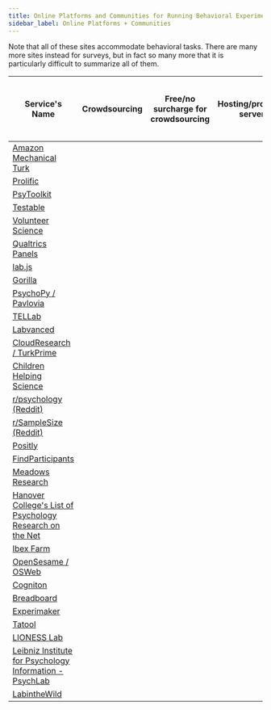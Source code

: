 ```yaml
---
title: Online Platforms and Communities for Running Behavioral Experiments
sidebar_label: Online Platforms + Communities
---
```



Note that all of these sites accommodate behavioral tasks. There are many more sites instead for surveys, but in fact so many more that it is particularly difficult to summarize all of them.

|                                                  Service's Name                                                         |           Crowdsourcing<HeaderSpace size="100px"/>           | Free/no surcharge for crowdsourcing<HeaderSpace size="100px"/> |      Hosting/provides server<HeaderSpace size="100px"/>      |   Free GUI builder for online exps<HeaderSpace size="100px"/>    |           Non-Commercial<HeaderSpace size="100px"/>          |
|-------------------------------------------------------------------------------------------------------------------------|:------------------------------------------------------------:|:--------------------------------------------------------------:|:------------------------------------------------------------:|:----------------------------------------------------------------:|:------------------------------------------------------------:|
| [Amazon Mechanical Turk](https://www.mturk.com)                                                                         |              <ColorGenerator color="#25c2a0"/>               |                                                                |                                                              |                                                                  |                                                              |
| [Prolific](https://prolific.co)                                                                                         |              <ColorGenerator color="#25c2a0"/>               |                                                                |                                                              |                                                                  |                                                              |
| [PsyToolkit](https://www.psytoolkit.org)                                                                                |                                                              |                                                                |              <ColorGenerator color="#25c2a0"/>               |                <ColorGenerator color="#25c2a0"/>                 |               <ColorGenerator color="#25c2a0"/>              |
| [Testable](https://www.testable.org)                                                                                    |              <ColorGenerator color="#25c2a0"/>               |                                                                |              <ColorGenerator color="#25c2a0"/>               |                <ColorGenerator color="#25c2a0"/>                 |               <ColorGenerator color="#25c2a0"/>              |
| [Volunteer Science](https://volunteerscience.com)                                                                       |              <ColorGenerator color="#25c2a0"/>               |                                                                |              <ColorGenerator color="#25c2a0"/>               |                                                                  |                                                              |
| [Qualtrics Panels](https://www.qualtrics.com/research-services/online-sample)                                           |              <ColorGenerator color="#25c2a0"/>               |                                                                |                                                              |                                                                  |                                                              |
| [lab.js](https://lab.js.org)                                                                                            |                                                              |                                                                |                                                              |                <ColorGenerator color="#25c2a0"/>                 |                <ColorGenerator color="#25c2a0"/>             |
| [Gorilla](https://gorilla.sc)                                                                                           |                                                              |                                                                |              <ColorGenerator color="#25c2a0"/>               |                <ColorGenerator color="#25c2a0"/>                 |                                                              |
| [PsychoPy / Pavlovia](https://pavlovia.org)                                                                             |                                                              |                                                                |              <ColorGenerator color="#25c2a0"/>               |                <ColorGenerator color="#25c2a0"/>                 |               <ColorGenerator color="#25c2a0"/>              |
| [TELLab](http://tellab.org)                                                                                             |                                                              |                                                                |              <ColorGenerator color="#25c2a0"/>               |                <ColorGenerator color="#25c2a0"/>                 |               <ColorGenerator color="#25c2a0"/>              |
| [Labvanced](https://www.labvanced.com)                                                                                  |              <ColorGenerator color="#25c2a0"/>               |                                                                |              <ColorGenerator color="#25c2a0"/>               |                <ColorGenerator color="#25c2a0"/>                 |               <ColorGenerator color="#25c2a0"/>              |
| [CloudResearch / TurkPrime](https://www.cloudresearch.com)                                                              |              <ColorGenerator color="#25c2a0"/>               |                                                                |                                                              |                                                                  |                                                              |
| [Children Helping Science](https://childrenhelpingscience.com)                                                          |              <ColorGenerator color="#25c2a0"/>               |               <ColorGenerator color="#25c2a0"/>                |                                                              |                                                                  |               <ColorGenerator color="#25c2a0"/>              |
| [r/psychology (Reddit)](https://www.reddit.com/r/psychology/?f=flair_name%3A%22Monthly%20Research%2FSurvey%20Thread%22) |              <ColorGenerator color="#25c2a0"/>               |               <ColorGenerator color="#25c2a0"/>                |                                                              |                                                                  |                                                              |
| [r/SampleSize (Reddit)](https://www.reddit.com/r/SampleSize)                                                            |              <ColorGenerator color="#25c2a0"/>               |               <ColorGenerator color="#25c2a0"/>                |                                                              |                                                                  |                                                              |
| [Positly](https://www.positly.com)                                                                                      |              <ColorGenerator color="#25c2a0"/>               |                                                                |                                                              |                                                                  |                                                              |
| [FindParticipants](https://www.findparticipants.com)                                                                    |              <ColorGenerator color="#25c2a0"/>               |                                                                |                                                              |                                                                  |                                                              |
| [Meadows Research](https://meadows-research.com)                                                                        |                                                              |                                                                |              <ColorGenerator color="#25c2a0"/>               |                <ColorGenerator color="#25c2a0"/>                 |               <ColorGenerator color="#25c2a0"/>              |
| [Hanover College's List of Psychology Research on the Net](https://psych.hanover.edu/research/exponnet.html)            |              <ColorGenerator color="#25c2a0"/>               |               <ColorGenerator color="#25c2a0"/>                |                                                              |                                                                  |               <ColorGenerator color="#25c2a0"/>              |
| [Ibex Farm](https://spellout.net/ibexfarm)                                                                              |                                                              |                                                                |              <ColorGenerator color="#25c2a0"/>               |                                                                  |               <ColorGenerator color="#25c2a0"/>              |
| [OpenSesame / OSWeb](https://osdoc.cogsci.nl)                                                                           |                                                              |                                                                |                                                              |                <ColorGenerator color="#25c2a0"/>                 |               <ColorGenerator color="#25c2a0"/>              |
| [Cogniton](https://www.cognition.run)                                                                                   |                                                              |                                                                |              <ColorGenerator color="#25c2a0"/>               |                                                                  |               <ColorGenerator color="#25c2a0"/>              |
| [Breadboard](https://breadboard.yale.edu)                                                                               |                                                              |                                                                |                                                              |                <ColorGenerator color="#25c2a0"/>                 |               <ColorGenerator color="#25c2a0"/>              |
| [Experimaker](https://experimaker.com)                                                                                  |                                                              |                                                                |              <ColorGenerator color="#25c2a0"/>               |                <ColorGenerator color="#25c2a0"/>                 |                                                              |
| [Tatool](https://www.tatool-web.com)                                                                                    |                                                              |                                                                |              <ColorGenerator color="#25c2a0"/>               |                <ColorGenerator color="#25c2a0"/>                 |               <ColorGenerator color="#25c2a0"/>              |
| [LIONESS Lab](https://lioness-lab.org)                                                                                  |                                                              |                                                                |                                                              |                <ColorGenerator color="#25c2a0"/>                 |               <ColorGenerator color="#25c2a0"/>              |
| [Leibniz Institute for Psychology Information - PsychLab](https://leibniz-psychology.org/en/services/data-collection)   |              <ColorGenerator color="#25c2a0"/>               |               <ColorGenerator color="#25c2a0"/>                |                                                              |                                                                  |               <ColorGenerator color="#25c2a0"/>              |
| [LabintheWild](https://www.labinthewild.org/)                                                                           |              <ColorGenerator color="#25c2a0"/>               |               <ColorGenerator color="#25c2a0"/>                |                                                              |                                                                  |               <ColorGenerator color="#25c2a0"/>              |
